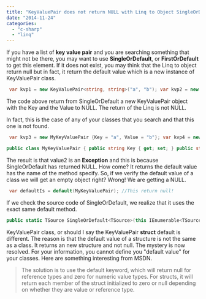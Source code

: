 ```yaml
---
title: "KeyValuePair does not return NULL with Linq to Object SingleOrDefault Method"
date: "2014-11-24"
categories: 
  - "c-sharp"
  - "linq"
---
```


If you have a list of **key value pair** and you are searching something that might not be there, you may want to use **SingleOrDefault**, or **FirstOrDefault** to get this element. If it does not exist, you may think that the Linq to object return null but in fact, it return the default value which is a new instance of KeyValuePair class.


```csharp
 var kvp1 = new KeyValuePair<string, string>("a", "b"); var kvp2 = new KeyValuePair<string, string>("c", "d"); var list = new List<KeyValuePair<string, string>> {kvp1, kvp2}; var value = list.SingleOrDefault(d => d.Key == "notfound").Value; 
```

The code above return from SingleOrDefault a new KeyValuePair object with the Key and the Value to NULL. The return of the Linq is not NULL.

In fact, this is the case of any of your classes that you search and that this one is not found. 
```csharp
 var kvp3 = new MyKeyValuePair {Key = "a", Value = "b"}; var kvp4 = new MyKeyValuePair {Key = "c", Value = "d"}; var list2 = new List<MyKeyValuePair> { kvp3, kvp4 }; var value2 = list.SingleOrDefault(d => d.Key == "notfound").Value;

public class MyKeyValuePair { public string Key { get; set; } public string Value { get; set; } } 
```

The result is that value2 is an **Exception** and this is because SingleOrDefault has returned NULL. How come? It returns the default value has the name of the method specify. So, if we verify the default value of a class we will get an empty object right? Wrong! We are getting a NULL.


```csharp
 var defaultIs = default(MyKeyValuePair); //This return null! 
```

If we check the source code of SingleOrDefault, we realize that it uses the exact same default method.

```csharp
public static TSource SingleOrDefault<TSource>(this IEnumerable<TSource> source, Func<TSource, bool> predicate) { if (source == null) throw Error.ArgumentNull("source"); if (predicate == null) throw Error.ArgumentNull("predicate"); TSource result = default(TSource); long count = 0; foreach (TSource element in source) { if (predicate(element)) { result = element; checked { count++; } } } switch (count) { case 0: return default(TSource); case 1: return result; } throw Error.MoreThanOneMatch(); } 
```

KeyValuePair class, or should I say the KeyValuePair **struct** default is different. The reason is that the default value of a structure is not the same as a class. It returns an new structure and not null. The mystery is now resolved. For your information, you cannot define you "default value" for your classes. Here are something interesting from MSDN.

> The solution is to use the default keyword, which will return null for reference types and zero for numeric value types. For structs, it will return each member of the struct initialized to zero or null depending on whether they are value or reference type.
